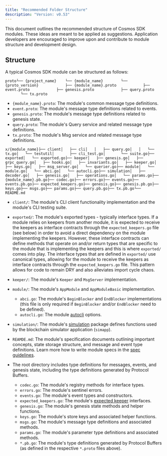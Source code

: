 ```yaml
---
title: "Recommended Folder Structure"
description: "Version: v0.53"
---
```


<Note>
  This document outlines the recommended structure of Cosmos SDK modules. These ideas are meant to be applied as suggestions. Application developers are encouraged to improve upon and contribute to module structure and development design.
</Note>

## Structure[​](#structure "Direct link to Structure")

A typical Cosmos SDK module can be structured as follows:

```
proto└── {project_name}    └── {module_name}        └── {proto_version}            ├── {module_name}.proto            ├── event.proto            ├── genesis.proto            ├── query.proto            └── tx.proto
```

* `{module_name}.proto`: The module's common message type definitions.
* `event.proto`: The module's message type definitions related to events.
* `genesis.proto`: The module's message type definitions related to genesis state.
* `query.proto`: The module's Query service and related message type definitions.
* `tx.proto`: The module's Msg service and related message type definitions.

```
x/{module_name}├── client│   ├── cli│   │   ├── query.go│   │   └── tx.go│   └── testutil│       ├── cli_test.go│       └── suite.go├── exported│   └── exported.go├── keeper│   ├── genesis.go│   ├── grpc_query.go│   ├── hooks.go│   ├── invariants.go│   ├── keeper.go│   ├── keys.go│   ├── msg_server.go│   └── querier.go├── module│   └── module.go│   └── abci.go│   └── autocli.go├── simulation│   ├── decoder.go│   ├── genesis.go│   ├── operations.go│   └── params.go├── {module_name}.pb.go├── codec.go├── errors.go├── events.go├── events.pb.go├── expected_keepers.go├── genesis.go├── genesis.pb.go├── keys.go├── msgs.go├── params.go├── query.pb.go├── tx.pb.go└── README.md
```

* `client/`: The module's CLI client functionality implementation and the module's CLI testing suite.

* `exported/`: The module's exported types - typically interface types. If a module relies on keepers from another module, it is expected to receive the keepers as interface contracts through the `expected_keepers.go` file (see below) in order to avoid a direct dependency on the module implementing the keepers. However, these interface contracts can define methods that operate on and/or return types that are specific to the module that is implementing the keepers and this is where `exported/` comes into play. The interface types that are defined in `exported/` use canonical types, allowing for the module to receive the keepers as interface contracts through the `expected_keepers.go` file. This pattern allows for code to remain DRY and also alleviates import cycle chaos.

* `keeper/`: The module's `Keeper` and `MsgServer` implementation.

* `module/`: The module's `AppModule` and `AppModuleBasic` implementation.

  * `abci.go`: The module's `BeginBlocker` and `EndBlocker` implementations (this file is only required if `BeginBlocker` and/or `EndBlocker` need to be defined).
  * `autocli.go`: The module [autocli](https://docs.cosmos.network/main/core/autocli) options.

* `simulation/`: The module's [simulation](/v0.53/build/building-modules/simulator) package defines functions used by the blockchain simulator application (`simapp`).

* `REAMDE.md`: The module's specification documents outlining important concepts, state storage structure, and message and event type definitions. Learn more how to write module specs in the [spec guidelines](/v0.53/build/spec/SPEC_MODULE).

* The root directory includes type definitions for messages, events, and genesis state, including the type definitions generated by Protocol Buffers.

  * `codec.go`: The module's registry methods for interface types.
  * `errors.go`: The module's sentinel errors.
  * `events.go`: The module's event types and constructors.
  * `expected_keepers.go`: The module's [expected keeper](/v0.53/build/building-modules/keeper#type-definition) interfaces.
  * `genesis.go`: The module's genesis state methods and helper functions.
  * `keys.go`: The module's store keys and associated helper functions.
  * `msgs.go`: The module's message type definitions and associated methods.
  * `params.go`: The module's parameter type definitions and associated methods.
  * `*.pb.go`: The module's type definitions generated by Protocol Buffers (as defined in the respective `*.proto` files above).
